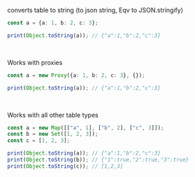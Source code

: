 converts table to string (to json string, Eqv to JSON.stringify)

```ts
const a = {a: 1, b: 2, c: 3};

print(Object.toString(a)); // {"a":1,"b":2,"c":3} 
```

<br/>

Works with proxies

```ts
const a = new Proxy({a: 1, b: 2, c: 3}, {});

print(Object.toString(a)); // {"a":1,"b":2,"c":3}
```

<br/>

Works with all other table types

```ts
const a = new Map([["a", 1], ["b", 2], ["c", 3]]);
const b = new Set([1, 2, 3]);
const c = [1, 2, 3];

print(Object.toString(a)); // {"a":1,"b":2,"c":3}
print(Object.toString(b)); // {"1":true,"2":true,"3":true}
print(Object.toString(c)); // [1,2,3]
```